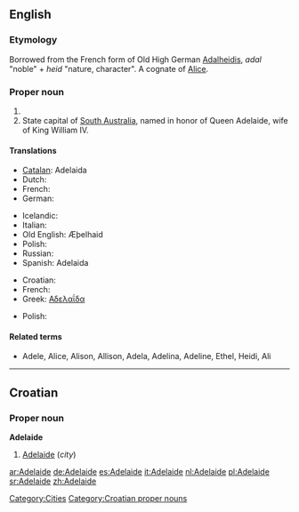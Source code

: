 {{see|Adélaïde}}
==English==

===Etymology===
Borrowed from the French form of Old High German [[Adalheidis]], ''adal'' "noble" + ''heid'' "nature, character". A cognate of [[Alice]].

===Proper noun===
{{en-proper noun}}

# {{given name|female|from Germanic|}}
# State capital of [[South Australia]], named in honor of Queen Adelaide, wife of King William IV.

====Translations====
{{trans-top|female given name}}
* [[Catalan]]: Adelaida
* Dutch: {{t-|nl|Adelheid}}
* French: {{t-|fr|Adélaïde}}
* German: {{t+|de|Adelheid}}
{{trans-mid}}
* Icelandic: {{t+|is|Aðalheiður}}
* Italian: {{t+|it|Adelaide}}
* Old English: Æþelhaid
* Polish: {{t+|pl|Adelajda}}
* Russian: {{t+|ru|Аделаида|tr=Adelaída|sc=Cyrl}}
* Spanish: Adelaida
{{trans-bottom}}
{{trans-top|state capital of South Australia}}
* Croatian: {{t-|hr|Adelaide|m}}
* French: {{t-|fr|Adélaïde}}
* Greek: [[Αδελαΐδα]] 
{{trans-mid}}
* Polish: {{t+|pl|Adelajda}}
{{trans-bottom}}

====Related terms====
* Adele, Alice, Alison, Allison, Adela, Adelina, Adeline, Ethel, Heidi, Ali

[[Category:Cities]]


----

==Croatian==

===Proper noun===
'''Adelaide''' {{m}}

# [[#English|Adelaide]] (''city'')

[[Category:Croatian proper nouns]]

[[ar:Adelaide]]
[[de:Adelaide]]
[[es:Adelaide]]
[[it:Adelaide]]
[[nl:Adelaide]]
[[pl:Adelaide]]
[[sr:Adelaide]]
[[zh:Adelaide]]